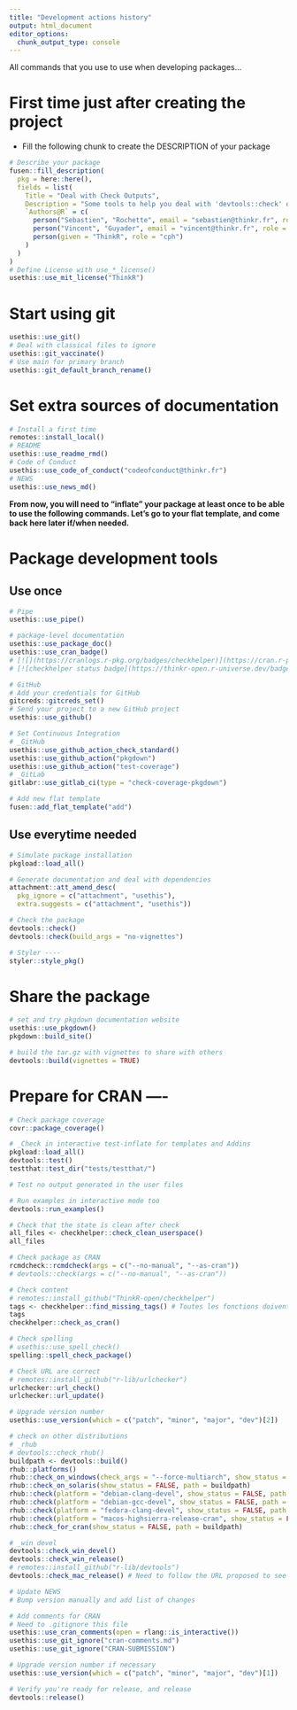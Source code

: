 ```yaml
---
title: "Development actions history"
output: html_document
editor_options: 
  chunk_output_type: console
---
```


All commands that you use to use when developing packages...

# First time just after creating the project

- Fill the following chunk to create the DESCRIPTION of your package

```r
# Describe your package
fusen::fill_description(
  pkg = here::here(),
  fields = list(
    Title = "Deal with Check Outputs",
    Description = "Some tools to help you deal with 'devtools::check' outputs and to reduce the risk of rejection of CRAN.",
    `Authors@R` = c(
      person("Sebastien", "Rochette", email = "sebastien@thinkr.fr", role = c("aut", "cre"), comment = c(ORCID = "0000-0002-1565-9313")),
      person("Vincent", "Guyader", email = "vincent@thinkr.fr", role = "aut", comment = c(ORCID = "0000-0003-0671-9270")),
      person(given = "ThinkR", role = "cph")
    )
  )
)
# Define License with use_*_license()
usethis::use_mit_license("ThinkR")
```

# Start using git

```r
usethis::use_git()
# Deal with classical files to ignore
usethis::git_vaccinate()
# Use main for primary branch
usethis::git_default_branch_rename()
```

# Set extra sources of documentation

```r
# Install a first time
remotes::install_local()
# README
usethis::use_readme_rmd()
# Code of Conduct
usethis::use_code_of_conduct("codeofconduct@thinkr.fr")
# NEWS
usethis::use_news_md()
```

**From now, you will need to "inflate" your package at least once to be able to use the following commands. Let's go to your flat template, and come back here later if/when needed.**


# Package development tools
## Use once

```r
# Pipe
usethis::use_pipe()

# package-level documentation
usethis::use_package_doc()
usethis::use_cran_badge()
# [![](https://cranlogs.r-pkg.org/badges/checkhelper)](https://cran.r-project.org/package=checkhelper)
# [![checkhelper status badge](https://thinkr-open.r-universe.dev/badges/checkhelper)](https://thinkr-open.r-universe.dev)

# GitHub
# Add your credentials for GitHub
gitcreds::gitcreds_set()
# Send your project to a new GitHub project
usethis::use_github()

# Set Continuous Integration
# _GitHub
usethis::use_github_action_check_standard()
usethis::use_github_action("pkgdown")
usethis::use_github_action("test-coverage")
# _GitLab
gitlabr::use_gitlab_ci(type = "check-coverage-pkgdown")

# Add new flat template
fusen::add_flat_template("add")
```

## Use everytime needed

```r
# Simulate package installation
pkgload::load_all()

# Generate documentation and deal with dependencies
attachment::att_amend_desc(
  pkg_ignore = c("attachment", "usethis"),
  extra.suggests = c("attachment", "usethis"))

# Check the package
devtools::check()
devtools::check(build_args = "no-vignettes")

# Styler ----
styler::style_pkg()
```

# Share the package

```r
# set and try pkgdown documentation website
usethis::use_pkgdown()
pkgdown::build_site()

# build the tar.gz with vignettes to share with others
devtools::build(vignettes = TRUE)
```

# Prepare for CRAN ----

```r
# Check package coverage
covr::package_coverage()

# _Check in interactive test-inflate for templates and Addins
pkgload::load_all()
devtools::test()
testthat::test_dir("tests/testthat/")

# Test no output generated in the user files

# Run examples in interactive mode too
devtools::run_examples()

# Check that the state is clean after check
all_files <- checkhelper::check_clean_userspace()
all_files

# Check package as CRAN
rcmdcheck::rcmdcheck(args = c("--no-manual", "--as-cran"))
# devtools::check(args = c("--no-manual", "--as-cran"))

# Check content
# remotes::install_github("ThinkR-open/checkhelper")
tags <- checkhelper::find_missing_tags() # Toutes les fonctions doivent avoir soit `@noRd` soit un `@export`
tags
checkhelper::check_as_cran()

# Check spelling
# usethis::use_spell_check()
spelling::spell_check_package()

# Check URL are correct
# remotes::install_github("r-lib/urlchecker")
urlchecker::url_check()
urlchecker::url_update()

# Upgrade version number
usethis::use_version(which = c("patch", "minor", "major", "dev")[2])

# check on other distributions
# _rhub
# devtools::check_rhub()
buildpath <- devtools::build()
rhub::platforms()
rhub::check_on_windows(check_args = "--force-multiarch", show_status = FALSE, path = buildpath)
rhub::check_on_solaris(show_status = FALSE, path = buildpath)
rhub::check(platform = "debian-clang-devel", show_status = FALSE, path = buildpath)
rhub::check(platform = "debian-gcc-devel", show_status = FALSE, path = buildpath)
rhub::check(platform = "fedora-clang-devel", show_status = FALSE, path = buildpath)
rhub::check(platform = "macos-highsierra-release-cran", show_status = FALSE, path = buildpath)
rhub::check_for_cran(show_status = FALSE, path = buildpath)

# _win devel
devtools::check_win_devel()
devtools::check_win_release()
# remotes::install_github("r-lib/devtools")
devtools::check_mac_release() # Need to follow the URL proposed to see the results

# Update NEWS
# Bump version manually and add list of changes

# Add comments for CRAN
# Need to .gitignore this file
usethis::use_cran_comments(open = rlang::is_interactive())
usethis::use_git_ignore("cran-comments.md")
usethis::use_git_ignore("CRAN-SUBMISSION")

# Upgrade version number if necessary
usethis::use_version(which = c("patch", "minor", "major", "dev")[1])

# Verify you're ready for release, and release
devtools::release()
```

